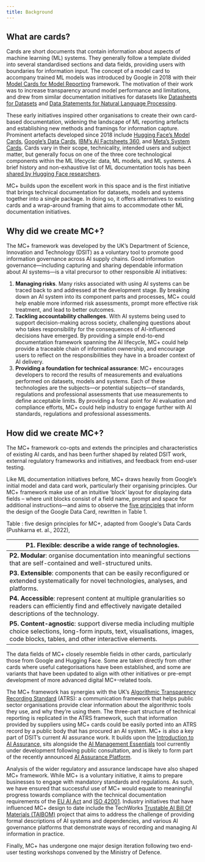 ```yaml
---
title: Background
---
```


<CookieBanner />

## What are cards?

Cards are short documents that contain information about aspects of machine learning (ML) systems. They generally follow a template divided into several standardised sections and data fields, providing users with boundaries for information input. The concept of a model card to accompany trained ML models was introduced by Google in 2018 with their [Model Cards for Model Reporting](https://arxiv.org/abs/1810.03993) framework. The motivation of their work was to increase transparency around model performance and limitations, and drew from similar documentation initiatives for datasets like [Datasheets for Datasets](https://arxiv.org/abs/1803.09010) and [Data Statements for Natural Language Processing](https://aclanthology.org/Q18-1041/).

These early initiatives inspired other organisations to create their own card-based documentation, widening the landscape of ML reporting artefacts and establishing new methods and framings for information capture. Prominent artefacts developed since 2018 include [Hugging Face’s Model Cards](https://huggingface.co/docs/hub/en/model-cards), [Google’s Data Cards](https://dl.acm.org/doi/fullHtml/10.1145/3531146.3533231), [IBM’s AI Factsheets 360](https://aifs360.res.ibm.com/), and [Meta’s System Cards](https://ai.meta.com/research/publications/system-level-transparency-of-machine-learning/). Cards vary in their scope, technicality, intended users and subject matter, but generally focus on one of the three core technological components within the ML lifecycle: data, ML models, and ML systems. A brief history and non-exhaustive list of ML documentation tools has been [shared by Hugging Face researchers](https://huggingface.co/docs/hub/en/model-card-landscape-analysis).

MC+ builds upon the excellent work in this space and is the first initiative that brings technical documentation for datasets, models and systems together into a single package. In doing so, it offers alternatives to existing cards and a wrap-around framing that aims to accommodate other ML documentation initiatives.

## Why did we create MC+?

The MC+ framework was developed by the UK’s Department of Science, Innovation and Technology (DSIT) as a voluntary tool to promote good information governance across AI supply chains. Good information governance—including capturing and sharing dependable information about AI systems—is a vital precursor to other responsible AI initiatives:

1. **Managing risks**. Many risks associated with using AI systems can be traced back to and addressed at the development stage. By breaking down an AI system into its component parts and processes, MC+ could help enable more informed risk assessments, prompt more effective risk treatment, and lead to better outcomes.
2. **Tackling accountability challenges**. With AI systems being used to support decision-making across society, challenging questions about who takes responsibility for the consequences of AI-influenced decisions have emerged. By providing a simple end-to-end documentation framework spanning the AI lifecycle, MC+ could help provide a traceable chain of information ownership, and encourage users to reflect on the responsibilities they have in a broader context of AI delivery.
3. **Providing a foundation for technical assurance**: MC+ encourages developers to record the results of measurements and evaluations performed on datasets, models and systems. Each of these technologies are the subjects—or potential subjects—of standards, regulations and professional assessments that use measurements to define acceptable limits. By providing a focal point for AI evaluation and compliance efforts, MC+ could help industry to engage further with AI standards, regulations and professional assessments.

## How did we create MC+?

The MC+ framework co-opts and extends the principles and characteristics of existing AI cards, and has been further shaped by related DSIT work, external regulatory frameworks and initiatives, and feedback from end-user testing.

Like ML documentation initiatives before, MC+ draws heavily from Google’s initial model and data card work, particularly their organising principles. Our MC+ framework make use of an intuitive ‘block’ layout for displaying data fields – where unit blocks consist of a field name, prompt and space for additional instructions—and aims to observe the [five principles](https://dl.acm.org/doi/fullHtml/10.1145/3531146.3533231#sec-11) that inform the design of the Google Data Card, rewritten in Table 1.

Table : five design principles for MC+, adapted from Google's Data Cards (Pushkarna et. al., 2022),

| **P1. Flexible**: describe a wide range of technologies. |
| --- |
| **P2. Modular**: organise documentation into meaningful sections that are self-contained and well-structured units. |
| **P3. Extensible**: components that can be easily reconfigured or extended systematically for novel technologies, analyses, and platforms. |
| **P4. Accessible**: represent content at multiple granularities so readers can efficiently find and effectively navigate detailed descriptions of the technology. |
| **P5. Content-agnostic**: support diverse media including multiple choice selections, long-form inputs, text, visualisations, images, code blocks, tables, and other interactive elements. |

The data fields of MC+ closely resemble fields in other cards, particularly those from Google and Hugging Face. Some are taken directly from other cards where useful categorisations have been established, and some are variants that have been updated to align with other initiatives or pre-empt development of more advanced digital MC+-related tools.

The MC+ framework has synergies with the UK’s [Algorithmic Transparency Recording Standard](https://www.gov.uk/government/collections/algorithmic-transparency-recording-standard-hub) (ATRS): a communication framework that helps public sector organisations provide clear information about the algorithmic tools they use, and why they’re using them. The three-part structure of technical reporting is replicated in the ATRS framework, such that information provided by suppliers using MC+ cards could be easily ported into an ATRS record by a public body that has procured an AI system. MC+ is also a key part of DSIT’s current AI assurance work. It builds upon the [Introduction to AI Assurance,](https://www.gov.uk/government/publications/introduction-to-ai-assurance/introduction-to-ai-assurance) sits alongside the [AI Management Essentials](https://www.gov.uk/government/consultations/ai-management-essentials-tool) tool currently under development following public consultation, and is likely to form part of the recently announced [AI Assurance Platform](https://www.gov.uk/government/publications/assuring-a-responsible-future-for-ai/assuring-a-responsible-future-for-ai#action-1-ai-assurance-platform).

Analysis of the wider regulatory and assurance landscape have also shaped MC+ framework. While MC+ is a voluntary initiative, it aims to prepare businesses to engage with mandatory standards and regulations. As such, we have ensured that successful use of MC+ would equate to meaningful progress towards compliance with the technical documentation requirements of the [EU AI Act](https://artificialintelligenceact.eu/annex/4/) and [ISO 42001](https://www.iso.org/standard/81230.html). Industry initiatives that have influenced MC+ design to date include the TechWorks [Trustable AI Bill Of Materials (TAIBOM)](https://taibom.org/) project that aims to address the challenge of providing formal descriptions of AI systems and dependencies, and various AI governance platforms that demonstrate ways of recording and managing AI information in practice.

Finally, MC+ has undergone one major design iteration following two end-user testing workshops convened by the Ministry of Defence.
